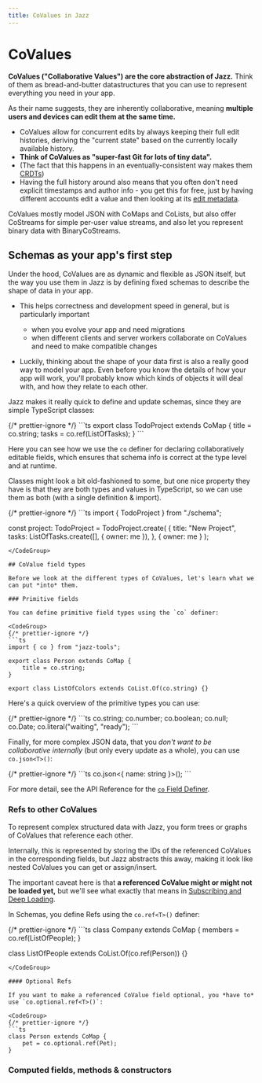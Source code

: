```yaml
---
title: CoValues in Jazz
---
```



# CoValues

**CoValues ("Collaborative Values") are the core abstraction of Jazz.** Think of them as bread-and-butter datastructures that you can use to represent everything you need in your app.

As their name suggests, they are inherently collaborative, meaning **multiple users and devices can edit them at the same time.**

- CoValues allow for concurrent edits by always keeping their full edit histories, deriving the "current state" based on the currently locally available history.
- **Think of CoValues as "super-fast Git for lots of tiny data".**
- (The fact that this happens in an eventually-consistent way makes them [CRDTs](https://en.wikipedia.org/wiki/Conflict-free_replicated_data_type))
- Having the full history around also means that you often don't need explicit timestamps and author info - you get this for free, just by having different accounts edit a value and then looking at its [edit metadata](/docs/coming-soon).

CoValues mostly model JSON with CoMaps and CoLists, but also offer CoStreams for simple per-user value streams, and also let you represent binary data with BinaryCoStreams.

## Schemas as your app's first step

Under the hood, CoValues are as dynamic and flexible as JSON itself, but the way you use them in Jazz is by defining fixed schemas to describe the shape of data in your app.

- This helps correctness and development speed in general, but is particularly important
    - when you evolve your app and need migrations
    - when different clients and server workers collaborate on CoValues and need to make compatible changes

- Luckily, thinking about the shape of your data first is also a really good way to model your app. Even before you know the details of how your app will work, you'll probably know which kinds of objects it will deal with, and how they relate to each other.

Jazz makes it really quick to define and update schemas, since they are simple TypeScript classes:

<CodeGroup>
{/* prettier-ignore */}
```ts
export class TodoProject extends CoMap {
    title = co.string;
    tasks = co.ref(ListOfTasks);
}
```
</CodeGroup>

Here you can see how we use the `co` definer for declaring collaboratively editable fields, which ensures that schema info is correct at the type level and at runtime.

Classes might look a bit old-fashioned to some, but one nice property they have is that they are both types and values in TypeScript, so we can use them as both (with a single definition & import).

<CodeGroup>
{/* prettier-ignore */}
```ts
import { TodoProject } from "./schema";

const project: TodoProject = TodoProject.create(
    {
        title: "New Project",
        tasks: ListOfTasks.create([], { owner: me }),
    },
    { owner: me }
);
```
</CodeGroup>

## CoValue field types

Before we look at the different types of CoValues, let's learn what we can put *into* them.

### Primitive fields

You can define primitive field types using the `co` definer:

<CodeGroup>
{/* prettier-ignore */}
```ts
import { co } from "jazz-tools";

export class Person extends CoMap {
    title = co.string;
}

export class ListOfColors extends CoList.Of(co.string) {}
```
</CodeGroup>

Here's a quick overview of the primitive types you can use:

<CodeGroup>
{/* prettier-ignore */}
```ts
co.string;
co.number;
co.boolean;
co.null;
co.Date;
co.literal("waiting", "ready");
```
</CodeGroup>

Finally, for more complex JSON data, that you *don't want to be collaborative internally* (but only every update as a whole), you can use `co.json<T>()`:

<CodeGroup>
{/* prettier-ignore */}
```ts
co.json<{ name: string }>();
```
</CodeGroup>

For more detail, see the API Reference for the [`co` Field Definer](/api-reference/jazz-tools#co).

### Refs to other CoValues

To represent complex structured data with Jazz, you form trees or graphs of CoValues that reference each other.

Internally, this is represented by storing the IDs of the referenced CoValues in the corresponding fields, but Jazz abstracts this away, making it look like nested CoValues you can get or assign/insert.

The important caveat here is that **a referenced CoValue might or might not be loaded yet,** but we'll see what exactly that means in [Subscribing and Deep Loading](/docs/coming-soon).

In Schemas, you define Refs using the `co.ref<T>()` definer:

<CodeGroup>
{/* prettier-ignore */}
```ts
class Company extends CoMap {
    members = co.ref(ListOfPeople);
}

class ListOfPeople extends CoList.Of(co.ref(Person)) {}
```
</CodeGroup>

#### Optional Refs

If you want to make a referenced CoValue field optional, you *have to* use `co.optional.ref<T>()`:

<CodeGroup>
{/* prettier-ignore */}
```ts
class Person extends CoMap {
    pet = co.optional.ref(Pet);
}
```
</CodeGroup>

### Computed fields, methods & constructors

<ComingSoon/>
